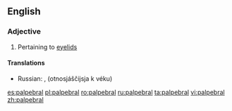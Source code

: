 ==English==
{{rfe}}
===Adjective===
{{en-adj}}

# Pertaining to [[eyelid]]s

====Translations====
{{trans-top|pertaining to eyelids}}
* Russian: {{t|ru|пальпебральный|m|tr=palpebrálʼnyj|sc=Cyrl}}, {{l|ru|относящийся}} {{l|ru|к}} {{l|ru|веко|веку}} (otnosjáščijsja k véku){{g|m}}
{{trans-mid}}
{{trans-bottom}}

[[es:palpebral]]
[[pl:palpebral]]
[[ro:palpebral]]
[[ru:palpebral]]
[[ta:palpebral]]
[[vi:palpebral]]
[[zh:palpebral]]